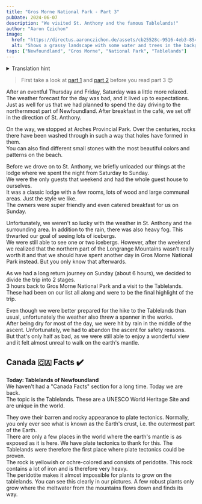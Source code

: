 ```yaml
---
title: "Gros Morne National Park - Part 3"
pubDate: 2024-06-07
description: "We visited St. Anthony and the famous Tablelands!"
author: "Aaron Czichon"
image:
  href: "https://directus.aaronczichon.de/assets/cb25528c-9516-4eb3-854e-94d05ee08259.jpeg?quality=70&width=1600"
  alt: "Shows a grassy landscape with some water and trees in the background. There are 4 caribous (reindeer) grazing in the pasture."
tags: ["Newfoundland", "Gros Morne", "National Park", "Tablelands"]
---
```



<details>
  <summary>Translation hint</summary>
  We implemented the English version of this blog for you in June. We will publish
  all new blog entries also in English. Every entry before Jun 24th 2024 is automatically
  translated through DeepL. So please apologize if the translation is not perfect.
  If you want to read the original German entry, please switch to the German version
  of our blog.
</details>

> First take a look at [part 1](https://canada.aaronczichon.de/blog/18-gros-morne-part1/) and [part 2](https://canada.aaronczichon.de/blog/19-gros-morne-part2/) before you read part 3 😊

After an eventful Thursday and Friday, Saturday was a little more relaxed.  
The weather forecast for the day was bad, and it lived up to expectations.  
Just as well for us that we had planned to spend the day driving to the northernmost part of Newfoundland. After breakfast in the café, we set off in the direction of St. Anthony.

<DirectusImage assetId="39c27901-e03e-493e-a0b0-b9de3dc01864.jpeg" />

On the way, we stopped at Arches Provincial Park. Over the centuries, rocks there have been washed through in such a way that holes have formed in them.  
You can also find different small stones with the most beautiful colors and patterns on the beach.

<DirectusImage assetId="7d66d71b-a96b-446d-a4cc-e11c0d132d8b.jpeg" />

Before we drove on to St. Anthony, we briefly unloaded our things at the lodge where we spent the night from Saturday to Sunday.  
We were the only guests that weekend and had the whole guest house to ourselves.  
It was a classic lodge with a few rooms, lots of wood and large communal areas. Just the style we like.  
The owners were super friendly and even catered breakfast for us on Sunday.

<DirectusImage assetId="4c97fed7-4e38-4f9e-94a0-4ef11e86d002.jpeg" />
<DirectusImage assetId="9462acee-3cbf-4ba7-b191-8a5d845fe462.jpeg" />

Unfortunately, we weren't so lucky with the weather in St. Anthony and the surrounding area. In addition to the rain, there was also heavy fog. This thwarted our goal of seeing lots of icebergs.  
We were still able to see one or two icebergs. However, after the weekend we realized that the northern part of the Longrange Mountains wasn't really worth it and that we should have spent another day in Gros Morne National Park instead. But you only know that afterwards.

<DirectusImage assetId="ff454454-ed46-4728-bc6a-c584b12ecc6a.jpeg" />

As we had a long return journey on Sunday (about 6 hours), we decided to divide the trip into 2 stages.  
3 hours back to Gros Morne National Park and a visit to the Tablelands. These had been on our list all along and were to be the final highlight of the trip.

Even though we were better prepared for the hike to the Tablelands than usual, unfortunately the weather also threw a spanner in the works.  
After being dry for most of the day, we were hit by rain in the middle of the ascent. Unfortunately, we had to abandon the ascent for safety reasons.  
But that's only half as bad, as we were still able to enjoy a wonderful view and it felt almost unreal to walk on the earth's mantle.

<DirectusImage assetId="bc1620fb-0222-4e5a-98be-786c08f08e4d.jpeg" />
<DirectusImage assetId="21f7cb2f-4098-41b8-b80b-c318d8983305.jpeg" />
<DirectusImage assetId="7fea0d4d-5e23-47f0-a1fa-71c8696877ae.jpeg" />

## Canada 🇨🇦 Facts ✔️

**Today: Tablelands of Newfoundland**  
We haven't had a "Canada Facts" section for a long time. Today we are back.  
The topic is the Tablelands. These are a UNESCO World Heritage Site and are unique in the world.

They owe their barren and rocky appearance to plate tectonics. Normally, you only ever see what is known as the Earth's crust, i.e. the outermost part of the Earth.  
There are only a few places in the world where the earth's mantle is as exposed as it is here. We have plate tectonics to thank for this. The Tablelands were therefore the first place where plate tectonics could be proven.  
The rock is yellowish or ochre-colored and consists of peridotite. This rock contains a lot of iron and is therefore very heavy.  
The peridotite makes it almost impossible for plants to grow on the tablelands. You can see this clearly in our pictures. A few robust plants only grow where the meltwater from the mountains flows down and finds its way.

